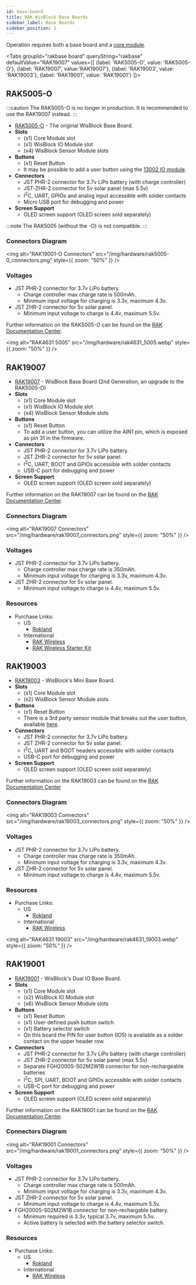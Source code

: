 ```yaml
---
id: base-board
title: RAK WisBlock Base Boards
sidebar_label: Base Boards
sidebar_position: 1
---
```



Operation requires both a base board and a [core module](../core-module/).

<Tabs
groupId="rakbase board"
queryString="rakbase"
defaultValue="RAK19007"
values={[
{label: 'RAK5005-O', value: 'RAK5005-O'},
{label: 'RAK19007', value:'RAK19007'},
{label: 'RAK19003', value: 'RAK19003'},
{label: 'RAK19001', value: 'RAK19001'}
]}>
<TabItem value="RAK5005-O">

## RAK5005-O

:::caution
The RAK5005-O is no longer in production. It is recommended to use the RAK19007 instead.
:::

- [RAK5005-O](https://store.rakwireless.com/products/rak5005-o-base-board) - The original WisBlock Base Board.
- **Slots**
  - (x1) Core Module slot
  - (x1) WisBlock IO Module slot
  - (x4) WisBlock Sensor Module slots
- **Buttons**
  - (x1) Reset Button
  - It may be possible to add a user button using the [13002 IO module](https://store.rakwireless.com/collections/wisblock-interface/products/adapter-module-rak13002).
- **Connectors**
  - JST PHR-2 connector for 3.7v LiPo battery (with charge controller)
  - JST-ZHR-2 connector for 5v solar panel (max 5.5v)
  - I<sup>2</sup>C, UART, GPIOs and analog input accessible with solder contacts
  - Micro USB port for debugging and power
- **Screen Support**
  - OLED screen support (OLED screen sold separately)

:::note
The RAK5005 (without the -O) is not compatible.
:::

### Connectors Diagram

<img
  alt="RAK19001-O Connectors"
  src="/img/hardware/rak5005-0_connectors.png"
  style={{ zoom: "50%" }}
/>

### Voltages

- JST PHR-2 connector for 3.7v LiPo battery.
  - Charge controller max charge rate is 500mAh.
  - Minimum input voltage for charging is 3.3v, maximum 4.3v.
- JST ZHR-2 connector for 5v solar panel.
  - Minimum input voltage to charge is 4.4v, maximum 5.5v.

Further information on the RAK5005-O can be found on the [RAK Documentation Center](https://docs.rakwireless.com/Product-Categories/WisBlock/RAK5005-O/Overview/#product-description).

<img
  alt="RAK4631 5005"
  src="/img/hardware/rak4631_5005.webp"
  style={{ zoom: "50%" }}
/>

 </TabItem>

 <TabItem value="RAK19007">

## RAK19007

- [RAK19007](https://store.rakwireless.com/products/rak19007-wisblock-base-board-2nd-gen) - WisBlock Base Board (2nd Generation, an upgrade to the RAK5005-O)
- **Slots**
  - (x1) Core Module slot
  - (x1) WisBlock IO Module slot
  - (x4) WisBlock Sensor Module slots
- **Buttons**
  - (x1) Reset Button
  - To add a user button, you can utilize the AIN1 pin, which is exposed as pin 31 in the firmware.
- **Connectors**
  - JST PHR-2 connector for 3.7v LiPo battery.
  - JST ZHR-2 connector for 5v solar panel.
  - I<sup>2</sup>C, UART, BOOT and GPIOs accessible with solder contacts
  - USB-C port for debugging and power
- **Screen Support**
  - OLED screen support (OLED screen sold separately)

Further information on the RAK19007 can be found on the [RAK Documentation Center](https://docs.rakwireless.com/Product-Categories/WisBlock/RAK19007/Overview/#product-description).

### Connectors Diagram

<img
  alt="RAK19007 Connectors"
  src="/img/hardware/rak19007_connectors.png"
  style={{ zoom: "50%" }}
/>

### Voltages

- JST PHR-2 connector for 3.7v LiPo battery.
  - Charge controller max charge rate is 350mAh.
  - Minimum input voltage for charging is 3.3v, maximum 4.3v.
- JST ZHR-2 connector for 5v solar panel.
  - Minimum input voltage to charge is 4.4v, maximum 5.5v.

### Resources

- Purchase Links:
  - US
    - [Rokland](https://store.rokland.com/products/rak-wireless-wisblock-base-board-2nd-gen-rak19007-ver-b-pid-110082)
  - International
    - [RAK Wireless](https://store.rakwireless.com/products/wisblock-base?variant=42441632284870)
    - [RAK Wireless Starter Kit](https://store.rakwireless.com/products/wisblock-meshtastic-starter-kit)

 </TabItem>

 <TabItem value="RAK19003">

## RAK19003

- [RAK19003](https://store.rakwireless.com/products/wisblock-base-board-rak19003) - WisBlock's Mini Base Board.
- **Slots**
  - (x1) Core Module slot
  - (x2) WisBlock Sensor Module slots
- **Buttons**
  - (x1) Reset Button
  - There is a 3rd party sensor module that breaks out the user button, available [here](https://www.etsy.com/de/listing/1254963521/mini-io-expansion-board-for-rak-wireless).
- **Connectors**
  - JST PHR-2 connector for 3.7v LiPo battery.
  - JST ZHR-2 connector for 5v solar panel.
  - I<sup>2</sup>C, UART and BOOT headers accessible with solder contacts
  - USB-C port for debugging and power
- **Screen Support**
  - OLED screen support (OLED screen sold separately)

Further information on the RAK19003 can be found on the [RAK Documentation Center](https://docs.rakwireless.com/Product-Categories/WisBlock/RAK19003/Overview/#product-description)

### Connectors Diagram

<img
  alt="RAK19003 Connectors"
  src="/img/hardware/rak19003_connectors.png"
  style={{ zoom: "50%" }}
/>

### Voltages

- JST PHR-2 connector for 3.7v LiPo battery.
  - Charge controller max charge rate is 350mAh.
  - Minimum input voltage for charging is 3.3v, maximum 4.3v.
- JST ZHR-2 connector for 5v solar panel.
  - Minimum input voltage to charge is 4.4v, maximum 5.5v.

### Resources

- Purchase Links:
  - US
    - [Rokland](https://store.rokland.com/products/rak-wireless-wisblock-mini-base-board-rak19003-ver-b-pid-306024)
  - International
    - [RAK Wireless](https://store.rakwireless.com/products/wisblock-base?variant=42441632252102)

<img
  alt="RAK4631 19003"
  src="/img/hardware/rak4631_19003.webp"
  style={{ zoom: "50%" }}
/>

</TabItem>
<TabItem value="RAK19001">

## RAK19001

- [RAK19001](https://store.rakwireless.com/products/rak19001-wisblock-dual-io-base-board) - WisBlock's Dual IO Base Board.
- **Slots**
  - (x1) Core Module slot
  - (x2) WisBlock IO Module slot
  - (x6) WisBlock Sensor Module slots
- **Buttons**
  - (x1) Reset Button
  - (x1) User-defined push button switch
  - (x1) Battery selector switch
  - On this board the PIN for user button (IO5) is available as a solder contact on the upper header row.
- **Connectors**
  - JST PHR-2 connector for 3.7v LiPo battery (with charge controller)
  - JST ZHR-2 connector for 5v solar panel (max 5.5v)
  - Separate FGH20005-S02M2W1B connector for non-rechargeable batteries
  - I<sup>2</sup>C, SPI, UART, BOOT and GPIOs accessible with solder contacts
  - USB-C port for debugging and power
- **Screen Support**
  - OLED screen support (OLED screen sold separately)

Further information on the RAK19001 can be found on the [RAK Documentation Center](https://docs.rakwireless.com/Product-Categories/WisBlock/RAK19001/Overview/#product-description).

### Connectors Diagram

<img
  alt="RAK19001 Connectors"
  src="/img/hardware/rak19001_connectors.png"
  style={{ zoom: "50%" }}
/>

### Voltages

- JST PHR-2 connector for 3.7v LiPo battery.
  - Charge controller max charge rate is 500mAh.
  - Minimum input voltage for charging is 3.3v, maximum 4.3v.
- JST ZHR-2 connector for 5v solar panel.
  - Minimum input voltage to charge is 4.4v, maximum 5.5v.
- FGH20005-S02M2W1B connector for non-rechargable battery.
  - Minimum required is 3.3v, typical 3.7v, maximum 5.5v.
  - Active battery is selected with the battery selector switch.

### Resources

- Purchase Links:
  - US
    - [Rokland](https://store.rokland.com/products/rak-wireless-wisblock-dual-io-base-board-rak19001-pid-110081)
  - International
    - [RAK Wireless](https://store.rakwireless.com/products/wisblock-base?variant=42441631924422)

 </TabItem>
 </Tabs>
